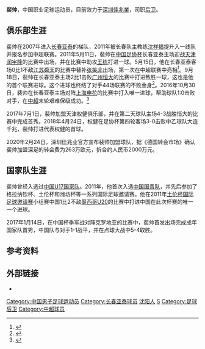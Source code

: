 {{noteta|G1=足球}}{{Football player infobox
| playername = 裴帅
| fullname = 裴帅
| englishfullname = Pei Shuai
| countryofbirth = {{CHN}}
| cityofbirth = [[辽宁|辽宁]][[沈阳|沈阳]]
| dateofbirth = {{birth date and age|1993|1|14}}
| height = {{height|m=1.85}}
| position = [[后卫_(足球)|后卫]]
| currentclub = [[深圳足球俱乐部|深圳]]
| clubnumber = 6
| youthyears = 2007－2010
| youthclubs = [[长春亚泰|长春亚泰]]
| years1= 2011–2017
| clubs1= [[长春亚泰|长春亚泰]]
| caps1= 136 | goals1 = 6
| years2= 2017–2019
| clubs2= [[天津天海|天津天海]]
| caps2= 48 | goals2 = 0
| years3= 2020–
| clubs3= [[深圳足球俱乐部|深圳]]
| caps3= 26 | goals3 = 1
| nationalyears1= 2010
| nationalteam1= [[China_national_under-17_football_team|China U-17]]
| nationalyears2= 2011–2012
| nationalteam2= [[China_national_under-20_football_team|China U-20]]
| nationalyears3= 2017–
| nationalteam3= [[中国国家足球队|中国]]
| nationalcaps3= 1| nationalgoals3 = 0
| pcupdate = 2022年1月4日 |
| ntupdate = 2017年1月14日
|}}
'''裴帅'''{{BD|1993年|1月14日|||Pei Shuai}}，中国职业足球运动员，目前效力于[[深圳佳兆業|深圳佳兆業]]，司职[[后卫_(足球)|后卫]]。

==俱乐部生涯==
裴帅在2007年进入[[长春亚泰足球俱乐部|长春亚泰]]的梯队，2011年被长春队主教练[[沈祥福|沈祥福]]提升入一线队并报名参加中超联赛。2011年5月11日，裴帅在[[中国足协杯|中国足协杯]]长春亚泰主场迎战[[天津润宇隆|天津润宇隆]]的比赛中出场，并在比赛中助攻[[王栋_(1981年)|王栋]]打进一球。5月15日，他在长春亚泰客场0比1不敌[[江苏舜天足球俱乐部|江苏舜天]]的比赛中替补[[张笑非|张笑非]]出场，第一次在中超联赛中亮相<ref>{{Cite web |url=http://sports.sohu.com/20110516/n280592259.shtml |title=亚泰客场0-1不敌江苏舜天 4连平终结新失败开始 |accessdate=2011-10-06 |archive-date=2016-01-05 |archive-url=https://web.archive.org/web/20160105043904/http://sports.sohu.com/20110516/n280592259.shtml |dead-url=no }}</ref>。9月18日，裴帅在长春亚泰主场2比1击败[[广州恒大|广州恒大]]的比赛中打进致胜一球，这也是他的首个联赛进球。这个进球也终结了对手44场联赛的不败金身<ref>{{Cite web |url=http://sports.sohu.com/20110919/n319824975.shtml |title=90后裴帅绝杀恒大送首败 亚泰双核引起卡帅兴趣 |accessdate=2011-10-06 |archive-date=2016-03-04 |archive-url=https://web.archive.org/web/20160304080352/http://sports.sohu.com/20110919/n319824975.shtml |dead-url=no }}</ref>。2016年10月30日，裴帅在长春亚泰主场对阵[[上海申花|上海申花]]的比赛中打入唯一进球，帮助球队1:0击败对手，在[[2016年中超联赛|中超]]末轮艰难保级成功。<ref>{{cite news |language = zh-cn |url = http://sports.sina.cn/china/2016-10-30/detail-ifxxfysn8142347.d.html |title = 中超-亚泰1-0胜申花成功保级 |publisher = 新浪体育 |date = 2016年10月30日 |accessdate = 2016年12月12日 |archive-date = 2016年12月20日 |archive-url = https://web.archive.org/web/20161220095615/http://sports.sina.cn/china/2016-10-30/detail-ifxxfysn8142347.d.html |dead-url = no }}</ref>

2017年7月1日，裴帅加盟天津权健俱乐部，并在第二天球队主场4-3战胜恒大的比赛中完成首秀。2018年4月24日，权健在足协杯第四轮客场3-0击败中乙球队大连千兆，裴帅打进代表权健的首球。

2020年2月24日，深圳佳兆业官方宣布裴帅加盟球队，据《德国转会市场》确认裴帅加盟深足的转会费为263万欧元，折合约人民币2000万元。

==国家队生涯==

裴帅曾经入选过[[中国国家少年足球队|中国U17国家队]]。2011年，他首次入选[[中国国家青年足球队|中国国青队]]，并先后参加了格拉纳钦杯、土伦杯和潍坊杯等一系列国际足球邀请赛。他在2011年[[土伦杯国际足球邀请赛|土伦杯国际足球邀请赛]]小组赛中国1比2不敌[[墨西哥20岁以下国家足球队|墨西哥U20]]的比赛中打进中国在此次杯赛的唯一一个进球。

2017年1月14日，在中国杯季军战对阵克罗地亚的比赛中，裴帅首发出场完成成年国家队首秀，中国队与对手1-1战平，并在点球大战中5-4取胜。

==参考资料==
{{reflist}}

==外部链接==
*{{Soccerway|shuai-pei/184920}}

{{2011年中超分类名单长春}}
{{2012年中超分类名单长春}}
{{2013年中超分类名单长春}}
{{2014年中超分类名单长春}}
{{2015年中超分类名单长春}}
{{2016年中超分类名单长春}}
{{2017年中超分类名单长春}}
{{2017年中超分类名单天津权健}}
{{2018年中超分类名单天津权健}}

{{DEFAULTSORT:Pei Shuai}}
[[Category:中国男子足球运动员|Category:中国男子足球运动员]]
[[Category:长春亚泰球员|Category:长春亚泰球员]]
[[Category:沈阳人|沈阳人]]
[[Category:裴姓|S]]
[[Category:足球后卫|Category:足球后卫]]
[[Category:中超球员|Category:中超球员]]